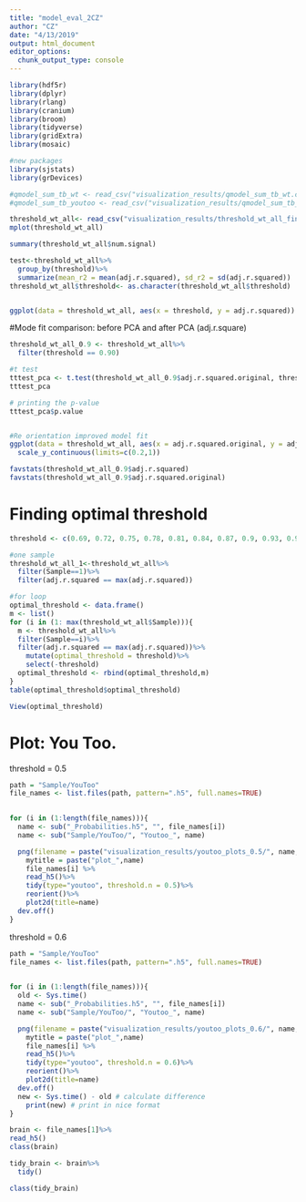 ```yaml
---
title: "model_eval_2CZ"
author: "CZ"
date: "4/13/2019"
output: html_document
editor_options: 
  chunk_output_type: console
---
```


```r
library(hdf5r)
library(dplyr)
library(rlang)
library(cranium)
library(broom)
library(tidyverse)
library(gridExtra)
library(mosaic)

#new packages
library(sjstats)
library(grDevices)
```


```r
#qmodel_sum_tb_wt <- read_csv("visualization_results/qmodel_sum_tb_wt.csv")
#qmodel_sum_tb_youtoo <- read_csv("visualization_results/qmodel_sum_tb_youtoo.1.csv")

threshold_wt_all<- read_csv("visualization_results/threshold_wt_all_final.csv")
mplot(threshold_wt_all)

summary(threshold_wt_all$num.signal)

test<-threshold_wt_all%>%
  group_by(threshold)%>% 
  summarize(mean_r2 = mean(adj.r.squared), sd_r2 = sd(adj.r.squared))
threshold_wt_all$threshold<- as.character(threshold_wt_all$threshold)


ggplot(data = threshold_wt_all, aes(x = threshold, y = adj.r.squared)) + geom_boxplot()  + labs(title = "Optimal threshold for wildtype")
```

#Mode fit comparison: before PCA and after PCA (adj.r.square)
```r
threshold_wt_all_0.9 <- threshold_wt_all%>%
  filter(threshold == 0.90)

#t test
tttest_pca <- t.test(threshold_wt_all_0.9$adj.r.squared.original, threshold_wt_all_0.9$adj.r.squared, paired = TRUE, alternative = "two.sided")
tttest_pca

# printing the p-value
tttest_pca$p.value


#Re orientation improved model fit
ggplot(data = threshold_wt_all, aes(x = adj.r.squared.original, y = adj.r.squared)) + geom_point()  + labs(title = "Adjusted R square before and after reorientation")+ 
  scale_y_continuous(limits=c(0.2,1))

favstats(threshold_wt_all_0.9$adj.r.squared)
favstats(threshold_wt_all_0.9$adj.r.squared.original)
```

# Finding optimal threshold
```r
threshold <- c(0.69, 0.72, 0.75, 0.78, 0.81, 0.84, 0.87, 0.9, 0.93, 0.96, 0.99)

#one sample
threshold_wt_all_1<-threshold_wt_all%>%
  filter(Sample==1)%>%
  filter(adj.r.squared == max(adj.r.squared))

#for loop
optimal_threshold <- data.frame()
m <- list()
for (i in (1: max(threshold_wt_all$Sample))){
  m <- threshold_wt_all%>%
  filter(Sample==i)%>%
  filter(adj.r.squared == max(adj.r.squared))%>%
    mutate(optimal_threshold = threshold)%>%
    select(-threshold)
  optimal_threshold <- rbind(optimal_threshold,m)
}
table(optimal_threshold$optimal_threshold)

View(optimal_threshold)
```


# Plot: You Too.
threshold = 0.5
```r
path = "Sample/YouToo"
file_names <- list.files(path, pattern=".h5", full.names=TRUE)

  
for (i in (1:length(file_names))){
  name <- sub("_Probabilities.h5", "", file_names[i])
  name <- sub("Sample/YouToo/", "Youtoo_", name)

  png(filename = paste("visualization_results/youtoo_plots_0.5/", name, ".png", sep= ""))
    mytitle = paste("plot_",name)
    file_names[i] %>%
    read_h5()%>%
    tidy(type="youtoo", threshold.n = 0.5)%>%
    reorient()%>%
    plot2d(title=name)
  dev.off()
}
```

threshold = 0.6
```r
path = "Sample/YouToo"
file_names <- list.files(path, pattern=".h5", full.names=TRUE)

  
for (i in (1:length(file_names))){
  old <- Sys.time()
  name <- sub("_Probabilities.h5", "", file_names[i])
  name <- sub("Sample/YouToo/", "Youtoo_", name)

  png(filename = paste("visualization_results/youtoo_plots_0.6/", name, ".png", sep= ""))
    mytitle = paste("plot_",name)
    file_names[i] %>%
    read_h5()%>%
    tidy(type="youtoo", threshold.n = 0.6)%>%
    reorient()%>%
    plot2d(title=name)
  dev.off()
  new <- Sys.time() - old # calculate difference
    print(new) # print in nice format
}
```


```r
brain <- file_names[1]%>%
read_h5()
class(brain)

tidy_brain <- brain%>%
  tidy()

class(tidy_brain)
```


